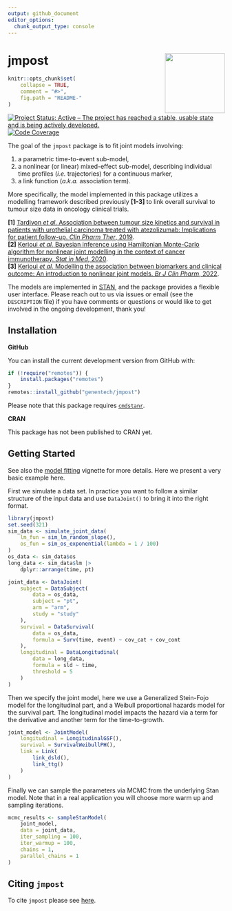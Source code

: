 ```yaml
---
output: github_document
editor_options: 
  chunk_output_type: console
---
```

<!-- markdownlint-disable-file -->
<!-- README.md needs to be generated from README.Rmd. Please edit that file -->

# jmpost <a href="https://genentech.github.io/jmpost/"><img src="man/figures/logo.png" align="right" height="139" /></a>

```r
knitr::opts_chunk$set(
    collapse = TRUE,
    comment = "#>",
    fig.path = "README-"
)
```

<!-- badges: start -->
[![Project Status: Active – The project has reached a stable, usable state and is being actively developed.](https://www.repostatus.org/badges/latest/wip.svg)](https://www.repostatus.org/#wip)
[![Code Coverage](https://raw.githubusercontent.com/genentech/jmpost/_xml_coverage_reports/data/main/badge.svg)](https://raw.githubusercontent.com/genentech/jmpost/_xml_coverage_reports/data/main/coverage.xml)
<!-- badges: end -->
\

The goal of the `jmpost` package is to fit joint models involving:

1. a parametric time-to-event sub-model,
1. a nonlinear (or linear) mixed-effect sub-model, describing individual time profiles (_i.e._ trajectories) for a continuous marker,
1. a link function (_a.k.a._ association term).

More specifically, the model implemented in this package utilizes a modelling framework described previously **[1-3]** to link overall survival to tumour size data in oncology clinical trials.

**[1]** [Tardivon _et al._ Association between tumour size kinetics and survival in patients with urothelial carcinoma treated with atezolizumab: Implications for patient follow-up. _Clin Pharm Ther_, 2019](https://doi.org/10.1002/cpt.1450).  
**[2]** [Kerioui _et al._ Bayesian inference using Hamiltonian Monte-Carlo algorithm for nonlinear joint modelling in the context of cancer immunotherapy. _Stat in Med_, 2020](https://doi.org/10.1002/sim.8756).  
**[3]** [Kerioui _et al._ Modelling the association between biomarkers and clinical outcome: An introduction to nonlinear joint models. _Br J Clin Pharm_, 2022](https://doi.org/10.1111/bcp.15200).

The models are implemented in [STAN](https://mc-stan.org/), and the package provides a flexible user interface.
Please reach out to us via issues or email (see the `DESCRIPTION` file) if you have comments or questions or would like to get involved in the ongoing development, thank you!

## Installation

**GitHub**

You can install the current development version from GitHub with:

```r
if (!require("remotes")) {
    install.packages("remotes")
}
remotes::install_github("genentech/jmpost")
```

Please note that this package requires [`cmdstanr`](https://mc-stan.org/cmdstanr/).

**CRAN**

This package has not been published to CRAN yet.

## Getting Started

See also the [model fitting](https://genentech.github.io/jmpost/main/articles/model_fitting.html)
vignette for more details. Here we present a very basic example here.

First we simulate a data set. In practice you want to follow a similar structure
of the input data and use `DataJoint()` to bring it into the right format.

```r
library(jmpost)
set.seed(321)
sim_data <- simulate_joint_data(
    lm_fun = sim_lm_random_slope(),
    os_fun = sim_os_exponential(lambda = 1 / 100)
)
os_data <- sim_data$os
long_data <- sim_data$lm |>
    dplyr::arrange(time, pt)

joint_data <- DataJoint(
    subject = DataSubject(
        data = os_data,
        subject = "pt",
        arm = "arm",
        study = "study"
    ),
    survival = DataSurvival(
        data = os_data,
        formula = Surv(time, event) ~ cov_cat + cov_cont
    ),
    longitudinal = DataLongitudinal(
        data = long_data,
        formula = sld ~ time,
        threshold = 5
    )
)
```

Then we specify the joint model, here we use a Generalized Stein-Fojo model
for the longitudinal part, and a Weibull proportional hazards model for the 
survival part. The longitudinal model impacts the hazard via a term for the
derivative and another term for the time-to-growth.

```r
joint_model <- JointModel(
    longitudinal = LongitudinalGSF(),
    survival = SurvivalWeibullPH(),
    link = Link(
        link_dsld(),
        link_ttg()
    )
)
```

Finally we can sample the parameters via MCMC from the underlying Stan model.
Note that in a real application you will choose more warm up and sampling iterations.

```r
mcmc_results <- sampleStanModel(
    joint_model,
    data = joint_data,
    iter_sampling = 100,
    iter_warmup = 100,
    chains = 1,
    parallel_chains = 1
)
```

## Citing `jmpost`

To cite `jmpost` please see [here](https://genentech.github.io/jmpost/main/authors.html#citation).
